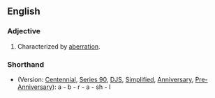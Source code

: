 ==English==

===Adjective===
{{infl|en|adjective}}

# Characterized by [[aberration]].

===Shorthand===
* (Version: [[w:Gregg Shorthand#Centennial Gregg Shorthand|Centennial]], [[w:Gregg Shorthand#Series 90 Gregg Shorthand|Series 90]], [[w:Gregg Shorthand#Diamond Jubilee Gregg Shorthand|DJS]], [[w:Gregg Shorthand#Simplified Gregg Shorthand|Simplified]], [[w:Gregg Shorthand#Anniversary Gregg Shorthand|Anniversary]], [[w:Gregg Shorthand#Pre-Anniversary Gregg Shorthand|Pre-Anniversary]]): a - b - r - a - sh - l